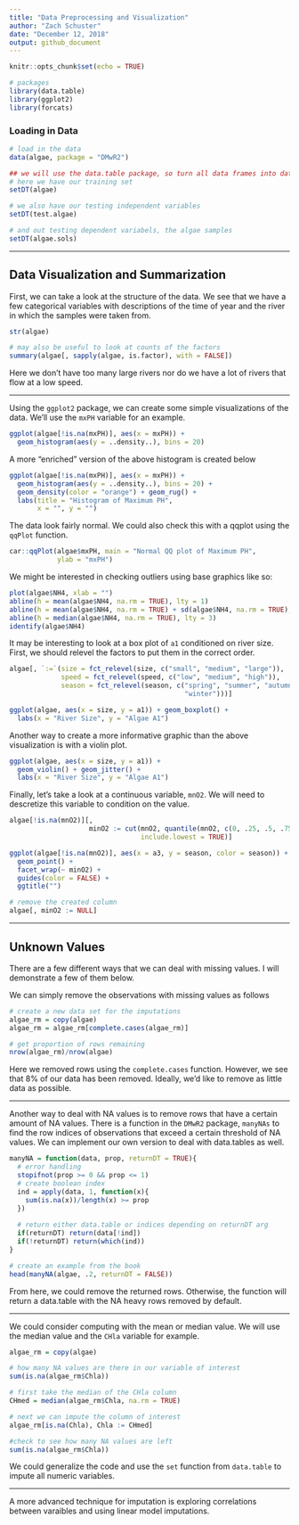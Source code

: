 ```yaml
---
title: "Data Preprocessing and Visualization"
author: "Zach Schuster"
date: "December 12, 2018"
output: github_document
---
```


```r
knitr::opts_chunk$set(echo = TRUE)

# packages
library(data.table)
library(ggplot2)
library(forcats)
```


### Loading in Data

```r
# load in the data
data(algae, package = "DMwR2")

## we will use the data.table package, so turn all data frames into data tables
# here we have our training set
setDT(algae)

# we also have our testing independent variables
setDT(test.algae)

# and out testing dependent variabels, the algae samples
setDT(algae.sols)
```

***

## Data Visualization and Summarization

First, we can take a look at the structure of the data. We see that we have a few categorical variables with descriptions of the time of year and the river in which the samples were taken from. 

```r
str(algae)

# may also be useful to look at counts of the factors
summary(algae[, sapply(algae, is.factor), with = FALSE])
```

Here we don't have too many large rivers nor do we have a lot of rivers that flow at a low speed.

***

Using the `ggplot2` package, we can create some simple visualizations of the data. We'll use the `mxPH` variable for an example.

```r
ggplot(algae[!is.na(mxPH)], aes(x = mxPH)) + 
  geom_histogram(aes(y = ..density..), bins = 20)
```

A more "enriched" version of the above histogram is created below

```r
ggplot(algae[!is.na(mxPH)], aes(x = mxPH)) + 
  geom_histogram(aes(y = ..density..), bins = 20) +
  geom_density(color = "orange") + geom_rug() +
  labs(title = "Histogram of Maximum PH",
       x = "", y = "")

```

The data look fairly normal. We could also check this with a qqplot using the `qqPlot` function.

```r
car::qqPlot(algae$mxPH, main = "Normal QQ plot of Maximum PH",
            ylab = "mxPH")
```

We might be interested in checking outliers using base graphics like so:

```r
plot(algae$NH4, xlab = "")
abline(h = mean(algae$NH4, na.rm = TRUE), lty = 1)
abline(h = mean(algae$NH4, na.rm = TRUE) + sd(algae$NH4, na.rm = TRUE), lty = 2)
abline(h = median(algae$NH4, na.rm = TRUE), lty = 3)
identify(algae$NH4)
```

It may be interesting to look at a box plot of `a1` conditioned on river size. First, we should relevel the factors to put them in the correct order.
```r
algae[, `:=`(size = fct_relevel(size, c("small", "medium", "large")),
             speed = fct_relevel(speed, c("low", "medium", "high")),
             season = fct_relevel(season, c("spring", "summer", "autumn",
                                            "winter")))]

ggplot(algae, aes(x = size, y = a1)) + geom_boxplot() +
  labs(x = "River Size", y = "Algae A1")
```

Another way to create a more informative graphic than the above visualization is with a violin plot.

```r
ggplot(algae, aes(x = size, y = a1)) +
  geom_violin() + geom_jitter() +
  labs(x = "River Size", y = "Algae A1")
```

Finally, let's take a look at a continuous variable, `mnO2`. We will need to descretize this variable to condition on the value. 

```r
algae[!is.na(mnO2)][,
                    minO2 := cut(mnO2, quantile(mnO2, c(0, .25, .5, .75, 1)),
                                 include.lowest = TRUE)]

ggplot(algae[!is.na(mnO2)], aes(x = a3, y = season, color = season)) +
  geom_point() +
  facet_wrap(~ minO2) + 
  guides(color = FALSE) +
  ggtitle("")

# remove the created column
algae[, minO2 := NULL]
```

***

## Unknown Values

There are a few different ways that we can deal with missing values. I will demonstrate a few of them below. 

We can simply remove the observations with missing values as follows

```r
# create a new data set for the imputations
algae_rm = copy(algae)
algae_rm = algae_rm[complete.cases(algae_rm)]

# get proportion of rows remaining
nrow(algae_rm)/nrow(algae)

```

Here we removed rows using the `complete.cases` function. However, we see that 8% of our data has been removed. Ideally, we'd like to remove as little data as possible. 

***

Another way to deal with NA values is to remove rows that have a certain amount of NA values. There is a function in the `DMwR2` package, `manyNAs` to find the row indices of observations that exceed a certain threshold of NA values. We can implement our own version to deal with data.tables as well. 

```r
manyNA = function(data, prop, returnDT = TRUE){
  # error handling
  stopifnot(prop >= 0 && prop <= 1)
  # create boolean index
  ind = apply(data, 1, function(x){
    sum(is.na(x))/length(x) >= prop
  })
  
  # return either data.table or indices depending on returnDT arg
  if(returnDT) return(data[!ind])
  if(!returnDT) return(which(ind))
}

# create an example from the book
head(manyNA(algae, .2, returnDT = FALSE))
```

From here, we could remove the returned rows. Otherwise, the function will return a data.table with the NA heavy rows removed by default. 

***

We could consider computing with the mean or median value. We will use the median value and the `CHla` variable for example. 

```r
algae_rm = copy(algae)

# how many NA values are there in our variable of interest
sum(is.na(algae_rm$Chla))

# first take the median of the CHla column
CHmed = median(algae_rm$Chla, na.rm = TRUE)

# next we can impute the column of interest
algae_rm[is.na(Chla), Chla := CHmed]

#check to see how many NA values are left
sum(is.na(algae_rm$Chla))
```

We could generalize the code and use the `set` function from `data.table` to impute all numeric variables.  

***

A more advanced technique for imputation is exploring correlations between varaibles and using linear model imputations. 